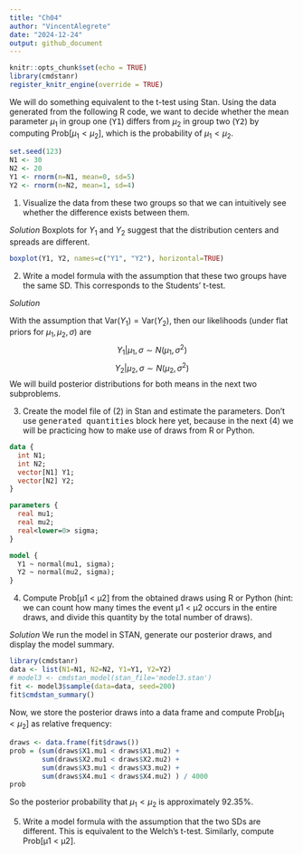 ```yaml
---
title: "Ch04"
author: "VincentAlegrete"
date: "2024-12-24"
output: github_document
---
```


```r
knitr::opts_chunk$set(echo = TRUE)
library(cmdstanr)
register_knitr_engine(override = TRUE)
```

We will do something equivalent to the t-test using Stan. Using the data generated from the following R code, we want to decide whether the mean parameter $\mu_1$ in group one (<tt>Y1</tt>) differs from $\mu_2$ in group two (<tt>Y2</tt>) by computing $\text{Prob}[\mu_1 < \mu_2]$, which is the probability of $\mu_1 < \mu_2$.

```r
set.seed(123)
N1 <- 30
N2 <- 20
Y1 <- rnorm(n=N1, mean=0, sd=5)
Y2 <- rnorm(n=N2, mean=1, sd=4)
```

(1) Visualize the data from these two groups so that we can intuitively see whether the difference exists between them.

<i>Solution</i> Boxplots for $Y_1$ and $Y_2$ suggest that the distribution centers and spreads are different.

```r
boxplot(Y1, Y2, names=c("Y1", "Y2"), horizontal=TRUE)
```

(2) Write a model formula with the assumption that these two groups have the same SD. This corresponds to the Students’ t-test.

<i>Solution</i>

With the assumption that $\text{Var}(Y_1)=\text{Var}(Y_2)$, then our likelihoods (under flat priors for $\mu_1,\mu_2,\sigma$) are
$$Y_1|\mu_1,\sigma\sim N(\mu_1,\sigma^2)$$
$$Y_2|\mu_2,\sigma\sim N(\mu_2,\sigma^2)$$
We will build posterior distributions for both means in the next two subproblems.

(3) Create the model file of (2) in Stan and estimate the parameters. Don’t use <tt>generated quantities</tt> block here yet, because in the next (4) we will be practicing how to make use of draws from R or Python.

```stan
data {
  int N1;
  int N2;
  vector[N1] Y1;
  vector[N2] Y2;
}

parameters {
  real mu1;
  real mu2;
  real<lower=0> sigma;
}

model {
  Y1 ~ normal(mu1, sigma);
  Y2 ~ normal(mu2, sigma);
}
```


(4) Compute Prob[μ1 < μ2] from the obtained draws using R or Python (hint: we can count how many times the event μ1 < μ2 occurs in the entire draws, and divide this quantity by the total number of draws).

<i>Solution</i> We run the model in STAN, generate our posterior draws, and display the model summary.

```r
library(cmdstanr)
data <- list(N1=N1, N2=N2, Y1=Y1, Y2=Y2)
# model3 <- cmdstan_model(stan_file='model3.stan')
fit <- model3$sample(data=data, seed=200)
fit$cmdstan_summary()
```

Now, we store the posterior draws into a data frame and compute $\text{Prob}[\mu_1 < \mu_2]$ as relative frequency:

```r
draws <- data.frame(fit$draws())
prob = (sum(draws$X1.mu1 < draws$X1.mu2) +
        sum(draws$X2.mu1 < draws$X2.mu2) +
        sum(draws$X3.mu1 < draws$X3.mu2) +
        sum(draws$X4.mu1 < draws$X4.mu2) ) / 4000
prob
```

So the posterior probability that $\mu_1 < \mu_2$ is approximately $92.35\%$. 

(5) Write a model formula with the assumption that the two SDs are different. This is equivalent to the Welch’s t-test. Similarly, compute Prob[μ1 < μ2]. 